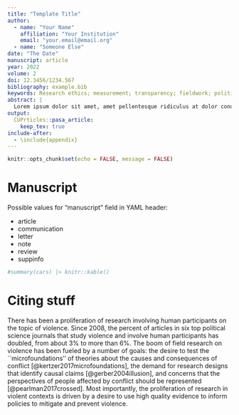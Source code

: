 ```yaml
---
title: "Template Title"
author: 
  - name: "Your Name"
    affiliation: "Your Institution"
    email: "your.email@email.org"
  - name: "Someone Else"
date: "The Date"
manuscript: article
year: 2022
volume: 2
doi: 12.3456/1234.567
bibliography: example.bib
keywords: Research ethics; measurement; transparency; fieldwork; political violence
abstract: |
  Lorem ipsum dolor sit amet, amet pellentesque ridiculus at dolor conubia. Elit id neque et, pellentesque quis faucibus ut aenean. Neque libero et mauris ipsum ac, sed risus montes. Massa nullam donec et ac congue donec posuere fermentum in fames. At aliquam, dui sed orci, in id ut augue et a. Curabitur libero cursus sociosqu in velit, non donec conubia. Vitae risus, interdum et nascetur condimentum nec sit nullam. Urna turpis orci faucibus velit porta. Sed aliquam vel sem. Ridiculus maximus ac, vulputate, accumsan accumsan semper sed, nulla. Erat eu lacus ex auctor, in a faucibus. Varius nunc tristique duis. In eget fames odio cras sollicitudin in tristique tempus dictumst. Fames eu eu risus senectus dignissim felis lacinia.
output: 
  CUPrticles::pasa_article:
    keep_tex: true
include-after:
  - \include{appendix}
---
```


```r
knitr::opts_chunk$set(echo = FALSE, message = FALSE)
```

# Manuscript

Possible values for "manuscript" field in YAML header:

- article
- communication
- letter
- note
- review
- suppinfo

```r
#summary(cars) |> knitr::kable()
```

# Citing stuff

There has been a proliferation of research involving human participants on the topic of violence. Since 2008, the percent of articles in six top political science journals that study violence and involve human participants has doubled, from about 3\% to more than 6\%.\footnote{Journals in the review include the American Political Science Review, American Journal of Political Science, Journal of Politics, World Politics, Journal of Peace Research, and Journal of Conflict Resolution.} The boom of field research on violence has been fueled by a number of goals: the desire to test the ``microfoundations'' of theories about the causes and consequences of conflict [@kertzer2017microfoundations], the demand for research designs that identify causal claims [@gerber2004illusion], and concerns that the perspectives of people affected by conflict should be represented [@pearlman2017crossed]. Most importantly, the proliferation of research in violent contexts is driven by a desire to use high quality evidence to inform policies to mitigate and prevent violence. 
